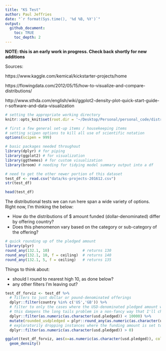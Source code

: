 ```yaml
---
title: "KS Test"
author: Paul Jeffries
date: "`r format(Sys.time(), '%d %B, %Y')`"
output:
  github_document:
    toc: TRUE
    toc_depth: 2
---
```


**NOTE: this is an early work in progress. Check back shortly for new additions**

Sources:

https://www.kaggle.com/kemical/kickstarter-projects/home

https://flowingdata.com/2012/05/15/how-to-visualize-and-compare-distributions/

http://www.sthda.com/english/wiki/ggplot2-density-plot-quick-start-guide-r-software-and-data-visualization


```r
# setting the appropriate working directory
knitr::opts_knit$set(root.dir = '~/Desktop/Personal/personal_code/distributional_tests/')
```

```r
# first a few general set-up items / housekeeping items
# setting scipen options to kill all use of scientific notation
options(scipen = 999)

# basic packages needed throughout
library(dplyr) # for piping
library(ggplot2) # for visualization
library(ggthemes) # for custom visualization
library(broom) # needing for tidying model summary output into a df
```

```r
# need to get the other newer portion of this dataset
test_df <- read.csv("data/ks-projects-201612.csv")
str(test_df)
```

```r
head(test_df)
```

The distributional tests we can run here span a wide variety of options. Right now, I'm thinking the below:

- How do the distributions of $ amount funded (dollar-denominated) differ by offering country?
- Does this phenomenon vary based on the category or sub-category of the offering?

```r
# quick rounding up of the pledged amount
library(plyr)
round_any(132.1, 10)               # returns 130
round_any(132.1, 10, f = ceiling)  # returns 140
round_any(132.1, 5, f = ceiling)   # returns 135
```

Things to think about:

- should I round to nearest high 10, as done below?
- any other filters I'm leaving out?

```r

test_df_forviz <- test_df %>% 
  # filters to just dollar or pound-denominated offerings
  dplyr::filter(country %in% c('US','GB')) %>%
  # filter to only the cases where the USD-denominated pledged amount was less than 5000
  # this dampens the long tails problem in a non-fancy way that I'll change later
  dplyr::filter(as.numeric(as.character(usd.pledged)) < 10000) %>%
  mutate(rounded_usdpledged = plyr::round_any(as.numeric(as.character(usd.pledged)), 10, f=ceiling)) %>%
  # exploratorily dropping instances where the funding amount is set to 0 
  dplyr::filter(as.numeric(as.character(usd.pledged)) > 0)
```

```r
ggplot(test_df_forviz, aes(x=as.numeric(as.character(usd.pledged)), color=country)) +
  geom_density()

```


```r

```




